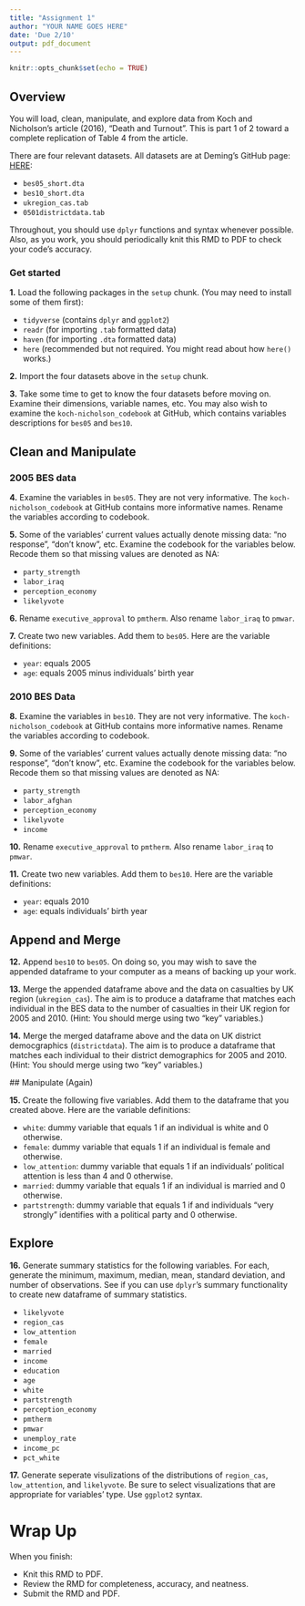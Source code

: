 ```yaml
---
title: "Assignment 1"
author: "YOUR NAME GOES HERE"
date: 'Due 2/10'
output: pdf_document
---
```


```r
knitr::opts_chunk$set(echo = TRUE)


```

## Overview

You will load, clean, manipulate, and explore data from Koch and Nicholson's article (2016), "Death and Turnout". This is part 1 of 2 toward a complete replication of Table 4 from the article.

There are four relevant datasets. All datasets are at Deming's GitHub page: [HERE](https://github.com/jmdeming/independent_study):

- `bes05_short.dta`
- `bes10_short.dta`
- `ukregion_cas.tab`
- `0501districtdata.tab`

Throughout, you should use `dplyr` functions and syntax whenever possible. Also, as you work, you should periodically knit this RMD to PDF to check your code's accuracy.

### Get started

**1.** Load the following packages in the `setup` chunk. (You may need to install some of them first):

- `tidyverse` (contains `dplyr` and `ggplot2`)
- `readr`     (for importing `.tab` formatted data)
- `haven`     (for importing `.dta` formatted data)
- `here`      (recommended but not required. You might read about how `here()` works.)

**2.** Import the four datasets above in the `setup` chunk.

**3.** Take some time to get to know the four datasets before moving on. Examine their dimensions, variable names, etc. You may also wish to examine the `koch-nicholson_codebook` at GitHub, which contains variables descriptions for `bes05` and `bes10`.

## Clean and Manipulate

### 2005 BES data

**4.** Examine the variables in `bes05`. They are not very informative. The `koch-nicholson_codebook` at GitHub contains more informative names. Rename the variables according to codebook.

**5.** Some of the variables' current values actually denote missing data: "no response", "don't know", etc. Examine the codebook for the variables below. Recode them so that missing values are denoted as NA:

- `party_strength`
- `labor_iraq`
- `perception_economy`
- `likelyvote`

**6.** Rename `executive_approval` to `pmtherm`. Also rename `labor_iraq` to `pmwar`.

**7.** Create two new variables. Add them to `bes05`. Here are the variable definitions:

- `year`: equals 2005
- `age`: equals 2005 minus individuals' birth year

### 2010 BES Data

**8.** Examine the variables in `bes10`. They are not very informative. The `koch-nicholson_codebook` at GitHub contains more informative names. Rename the variables according to codebook.

**9.** Some of the variables' current values actually denote missing data: "no response", "don't know", etc. Examine the codebook for the variables below. Recode them so that missing values are denoted as NA:

- `party_strength`
- `labor_afghan`
- `perception_economy`
- `likelyvote`
- `income`

**10.** Rename `executive_approval` to `pmtherm`. Also rename `labor_iraq` to `pmwar`.

**11.** Create two new variables. Add them to `bes10`. Here are the variable definitions:

- `year`: equals 2010
- `age`: equals individuals' birth year

## Append and Merge

**12.** Append `bes10` to `bes05`. On doing so, you may wish to save the appended dataframe to your computer as a means of backing up your work.

**13.** Merge the appended dataframe above and the data on casualties by UK region (`ukregion_cas`). The aim is to produce a dataframe that matches each individual in the BES data to the number of casualties in their UK region for 2005 and 2010. (Hint: You should merge using two "key" variables.)

**14.** Merge the merged dataframe above and the data on UK district democgraphics (`districtdata`). The aim is to produce a dataframe that matches each individual to their district demographics for 2005 and 2010. (Hint: You should merge using two "key" variables.)

 ## Manipulate (Again)

**15.** Create the following five variables. Add them to the dataframe that you created above. Here are the variable definitions:

- `white`: dummy variable that equals 1 if an individual is white and 0 otherwise.
- `female`: dummy variable that equals 1 if an individual is female and otherwise.
- `low_attention`: dummy variable that equals 1 if an individuals' political attention is less than 4 and 0 otherwise.
- `married`: dummy variable that equals 1 if an individual is married and 0 otherwise.
- `partstrength`: dummy variable that equals 1 if and individuals "very strongly" identifies with a political party and 0 otherwise.

## Explore

**16.** Generate summary statistics for the following variables. For each, generate the minimum, maximum, median, mean, standard deviation, and number of observations. See if you can use `dplyr`'s summary functionality to create new dataframe of summary statistics.

- `likelyvote`
- `region_cas`
- `low_attention`
- `female`
- `married`
- `income`
- `education`
- `age`
- `white`
- `partstrength`
- `perception_economy`
- `pmtherm`
- `pmwar`
- `unemploy_rate`
- `income_pc`
- `pct_white`

**17.** Generate seperate visulizations of the distributions of `region_cas`, `low_attention`, and `likelyvote`. Be sure to select visualizations that are appropriate for variables' type. Use `ggplot2` syntax. 

# Wrap Up

When you finish:

- Knit this RMD to PDF. 
- Review the RMD for completeness, accuracy, and neatness.
- Submit the RMD and PDF.
